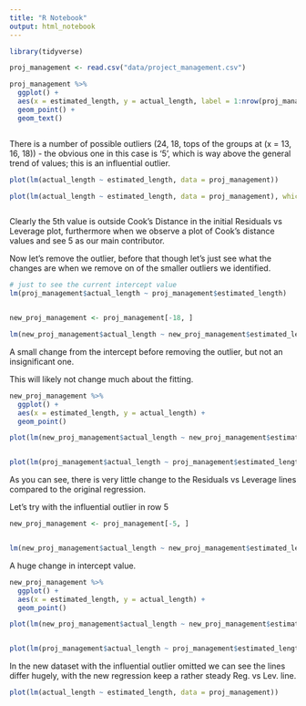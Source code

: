 ```yaml
---
title: "R Notebook"
output: html_notebook
---
```



```r
library(tidyverse)
```


```r


proj_management <- read.csv("data/project_management.csv")


```


```r

proj_management %>%
  ggplot() +
  aes(x = estimated_length, y = actual_length, label = 1:nrow(proj_management)) +
  geom_point() +
  geom_text()



```
There is a number of possible outliers (24, 18, tops of the groups at (x = 13, 16, 18)) - the obvious one in this case is '5', which is way above the general trend of values; this is an influential outlier. 



```r


plot(lm(actual_length ~ estimated_length, data = proj_management))


```


```r

plot(lm(actual_length ~ estimated_length, data = proj_management), which = 4)



```

Clearly the 5th value is outside Cook's Distance in the initial Residuals vs Leverage plot, furthermore when we observe a plot of Cook's distance values and see 5 as our main contributor. 


Now let's remove the outlier, before that though let's just see what the changes are when we remove on of the smaller outliers we identified. 

```r

# just to see the current intercept value
lm(proj_management$actual_length ~ proj_management$estimated_length)



```



```r

new_proj_management <- proj_management[-18, ]


```


```r

lm(new_proj_management$actual_length ~ new_proj_management$estimated_length)


```


A small change from the intercept before removing the outlier, but not an insignificant one. 

This will likely not change much about the fitting. 

```r

new_proj_management %>%
  ggplot() +
  aes(x = estimated_length, y = actual_length) +
  geom_point()

```


```r

plot(lm(new_proj_management$actual_length ~ new_proj_management$estimated_length))



```


```r

plot(lm(proj_management$actual_length ~ proj_management$estimated_length))


```

As you can see, there is very little change to the Residuals vs Leverage lines compared to the original regression.




Let's try with the influential outlier in row 5


```r


new_proj_management <- proj_management[-5, ]



```


```r


lm(new_proj_management$actual_length ~ new_proj_management$estimated_length)


```

A huge change in intercept value. 


```r

new_proj_management %>%
  ggplot() +
  aes(x = estimated_length, y = actual_length) +
  geom_point()

```


```r

plot(lm(new_proj_management$actual_length ~ new_proj_management$estimated_length))



```


```r

plot(lm(proj_management$actual_length ~ proj_management$estimated_length))


```


In the new dataset with the influential outlier omitted we can see the lines differ hugely, with the new regression keep a rather steady Reg. vs Lev.  line. 






```r


plot(lm(actual_length ~ estimated_length, data = proj_management))



```


```r
```


```r
```


```r
```


```r
```


```r
```


```r
```


```r
```


```r
```


```r
```


```r
```


```r
```






